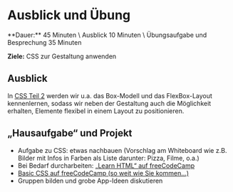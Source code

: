 
# Ausblick und Übung 

<Callout>
  **Dauer:** 45 Minuten \
  Ausblick 10 Minuten \
  Übungsaufgabe und Besprechung 35 Minuten

  **Ziele:** CSS zur Gestaltung anwenden
</Callout>

## Ausblick

In [CSS Teil 2](/web-prog/CSS2/kaskade) werden wir u.a. 
das Box-Modell und das FlexBox-Layout kennenlernen, sodass 
wir neben der Gestaltung auch die Möglichkeit erhalten, 
Elemente flexibel in einem Layout zu positionieren.

## „Hausaufgabe“ und Projekt

- Aufgabe zu CSS: etwas nachbauen (Vorschlag am Whiteboard wie z.B. Bilder mit Infos in Farben als Liste darunter: Pizza, Filme, o.a.)
- Bei Bedarf durcharbeiten: [„Learn HTML“ auf freeCodeCamp ](https://www.freecodecamp.org/learn/2022/responsive-web-design/)
- [Basic CSS auf freeCodeCamp (so weit wie Sie kommen…)](https://www.freecodecamp.org/learn/2022/responsive-web-design/)
- Gruppen bilden und grobe App-Ideen diskutieren
